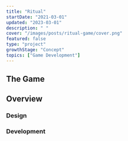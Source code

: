 ```yaml
---
title: "Ritual"
startDate: "2021-03-01"
updated: "2023-03-01"
description: " "
cover: "/images/posts/ritual-game/cover.png"
featured: false
type: "project"
growthStage: "Concept"
topics: ["Game Development"]
---
```

<InDevelopment />


<IntroParagraph >

</IntroParagraph >


<BasicImage
  width = {800}
  src = "/images/posts/ritual-game/cover.png"
  alt = "Screenshot of the games opening splash scene."
  showalt
/>

<Spacer size = "small" />


## The Game


## Overview

<BasicImage
  src = ""
  alt = ""
  width = {900}
/>


### Design


### Development



<InDevelopment />

